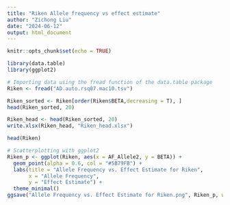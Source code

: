 ```yaml
---
title: "Riken Allele frequency vs effect estimate"
author: "Zichong Liu"
date: "2024-06-12"
output: html_document
---
```


```r
knitr::opts_chunk$set(echo = TRUE)
```

```r
library(data.table)
library(ggplot2)
```

```r
# Importing data using the fread function of the data.table package
Riken <- fread("AD.auto.rsq07.mac10.tsv")
```

```r
Riken_sorted <- Riken[order(Riken$BETA,decreasing = T), ]
head(Riken_sorted, 20)
```

```r
Riken_head <- head(Riken_sorted, 20)
write.xlsx(Riken_head, "Riken_head.xlsx")
```

```r
head(Riken)
```

```r
# Scatterplotting with ggplot2
Riken_p <- ggplot(Riken, aes(x = AF_Allele2, y = BETA)) +
  geom_point(alpha = 0.6, col = "#5B79FB") +
  labs(title = "Allele Frequency vs. Effect Estimate for Riken",
       x = "Allele Frequency",
       y = "Effect Estimate") +
  theme_minimal()
ggsave("Allele Frequency vs. Effect Estimate for Riken.png", Riken_p, width = 10, height = 8)
```
